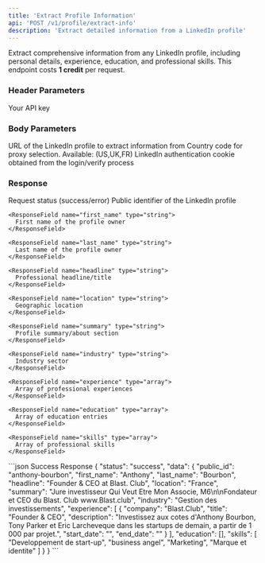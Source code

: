 ```yaml
---
title: 'Extract Profile Information'
api: 'POST /v1/profile/extract-info'
description: 'Extract detailed information from a LinkedIn profile'
---
```


Extract comprehensive information from any LinkedIn profile, including personal details, experience, education, and professional skills.
<Note>
  This endpoint costs **1 credit** per request.
</Note>
### Header Parameters

<ParamField header="x-api-key" type="string" required>
  Your API key
</ParamField>

### Body Parameters

<ParamField body="linkedin_url" type="string" required>
  URL of the LinkedIn profile to extract information from
</ParamField>
<ParamField body="country" type="string" default="FR">
  Country code for proxy selection. Available: (US,UK,FR)
</ParamField>
<ParamField body="login_cookie" type="string" required>
  LinkedIn authentication cookie obtained from the login/verify process
</ParamField>

### Response

<ResponseField name="status" type="string">
  Request status (success/error)
</ResponseField>

<ResponseField name="data" type="object">
  <Expandable title="Properties">
    <ResponseField name="public_id" type="string">
      Public identifier of the LinkedIn profile
    </ResponseField>
    
    <ResponseField name="first_name" type="string">
      First name of the profile owner
    </ResponseField>
    
    <ResponseField name="last_name" type="string">
      Last name of the profile owner
    </ResponseField>
    
    <ResponseField name="headline" type="string">
      Professional headline/title
    </ResponseField>
    
    <ResponseField name="location" type="string">
      Geographic location
    </ResponseField>
    
    <ResponseField name="summary" type="string">
      Profile summary/about section
    </ResponseField>
    
    <ResponseField name="industry" type="string">
      Industry sector
    </ResponseField>
    
    <ResponseField name="experience" type="array">
      Array of professional experiences
    </ResponseField>
    
    <ResponseField name="education" type="array">
      Array of education entries
    </ResponseField>
    
    <ResponseField name="skills" type="array">
      Array of professional skills
    </ResponseField>
  </Expandable>
</ResponseField>

<ResponseExample>
```json Success Response
{
  "status": "success",
  "data": {
    "public_id": "anthony-bourbon",
    "first_name": "Anthony",
    "last_name": "Bourbon",
    "headline": "Founder & CEO at Blast. Club",
    "location": "France",
    "summary": "Jure investisseur Qui Veut Etre Mon Associe, M6\n\nFondateur et CEO du Blast. Club www.Blast.club",
    "industry": "Gestion des investissements",
    "experience": [
      {
        "company": "Blast.Club",
        "title": "Founder & CEO",
        "description": "Investissez aux cotes d'Anthony Bourbon, Tony Parker et Eric Larcheveque dans les startups de demain, a partir de 1 000 par projet.",
        "start_date": "",
        "end_date": ""
      }
    ],
    "education": [],
    "skills": [
      "Developpement de start-up",
      "business angel",
      "Marketing",
      "Marque et identite"
    ]
  }
}
```

</ResponseExample>